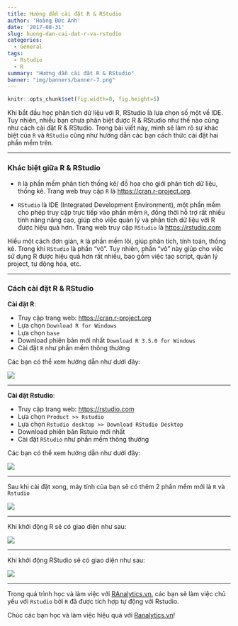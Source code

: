 ```yaml
---
title: Hướng dẫn cài đặt R & RStudio
author: 'Hoàng Đức Anh'
date: '2017-08-31'
slug: huong-dan-cai-dat-r-va-rstudio
categories:
  - General
tags:
  - Rstudio
  - R
summary: "Hướng dẫn cài đặt R & RStudio"
banner: "img/banners/banner-7.png"
---
```


```r
knitr::opts_chunk$set(fig.width=8, fig.height=5) 
```


Khi bắt đầu học phân tích dữ liệu với R, RStudio là lựa chọn số một về IDE. Tuy nhiên, nhiều bạn chưa phân biệt được R & RStudio như thế nào cũng như cách cài đặt R & RStudio. Trong bài viết này, mình sẽ làm rõ sự khác biệt của `R` và `RStudio` cũng như hướng dẫn các bạn cách thức cài đặt hai phần mềm trên.

---

### Khác biệt giữa R & RStudio

- `R` là phần mềm phân tích thống kê/ đồ họa cho giới phân tích dữ liệu, thống kê. Trang web truy cập `R` là [https://cran.r-project.org](https://cran.r-project.org).

- `RStudio` là IDE (Integrated Development Environment), một phần mềm cho phép truy cập trực tiếp vào phần mềm `R`, đồng thời hỗ trợ rất nhiều tính năng nâng cao, giúp cho việc quản lý và phân tích dữ liệu với R được hiệu quả hơn. Trang web truy cập `RStudio` là [https://rstudio.com](rstudio.com)

Hiểu một cách đơn giản, `R` là phần mềm lõi, giúp phân tích, tính toán, thống kê. Trong khi `RStudio` là phần "vỏ". Tuy nhiên, phần "vỏ" này giúp cho việc sử dụng R được hiệu quả hơn rất nhiều, bao gồm việc tạo script, quản lý project, tự động hóa, etc.

---

### Cách cài đặt R & RStudio

**Cài đặt R**:

- Truy cập trang web: [https://cran.r-project.org](https://cran.r-project.org)
- Lựa chọn `Download R for Windows`
- Lựa chọn `base`
- Download phiên bản mới nhất `Download R 3.5.0 for Windows`
- Cài đặt `R` như phần mềm thông thường

Các bạn có thể xem hướng dẫn như dưới đây:

![](/img/blog/20170831_download_r.gif)

---

**Cài đặt Rstudio**:

- Truy cập trang web: [https://rstudio.com](https://rstudio.com)
- Lựa chọn `Product >> Rstudio`
- Lựa chọn `Rstudio desktop >> Download RStudio Desktop`
- Download phiên bản Rstuio mới nhất
- Cài đặt `RStudio` như phần mềm thông thường

Các bạn có thể xem hướng dẫn như dưới đây:

![](/img/blog/20170831_download_r.gif)

---

Sau khi cài đặt xong, máy tính của bạn sẽ có thêm 2 phần mềm mới là `R` và `Rstudio` 

![](/img/blog/20170831_r_rstudio.png)

---

Khi khởi động R sẽ có giao diện như sau:

![](/img/blog/20170831_r_screen.gif)

---

Khi khởi động RStudio sẽ có giao diện như sau:

![](/img/blog/20170831_rstudio_screen.gif)

---

Trong quá trình học và làm việc với [RAnalytics.vn](ranalytics.vn), các bạn sẽ làm việc chủ yếu với `Rstudio` bởi `R` đã được tích hợp tự động với Rstudio.

Chúc các bạn học và làm việc hiệu quả với [Ranalytics.vn](ranalytics.vn)!

